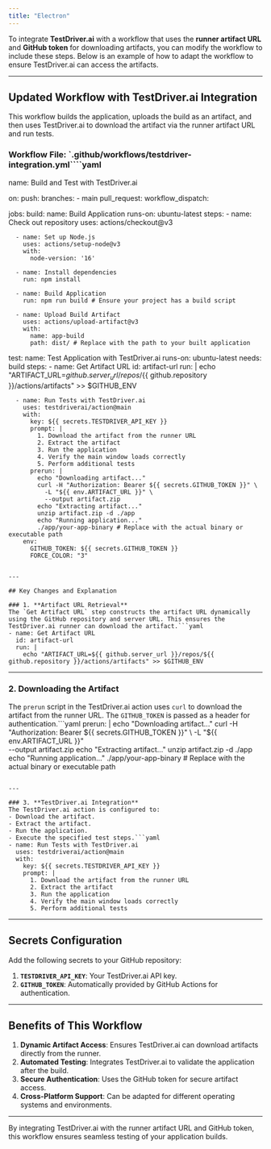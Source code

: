 ```yaml
---
title: "Electron"
---
```


To integrate **TestDriver.ai** with a workflow that uses the **runner artifact URL** and **GitHub token** for downloading artifacts, you can modify the workflow to include these steps. Below is an example of how to adapt the workflow to ensure TestDriver.ai can access the artifacts.

---

## Updated Workflow with TestDriver.ai Integration

This workflow builds the application, uploads the build as an artifact, and then uses TestDriver.ai to download the artifact via the runner artifact URL and run tests.

### Workflow File: `.github/workflows/testdriver-integration.yml````yaml
name: Build and Test with TestDriver.ai

on:
  push:
    branches:
      - main
  pull_request:
  workflow_dispatch:

jobs:
  build:
    name: Build Application
    runs-on: ubuntu-latest
    steps:
      - name: Check out repository
        uses: actions/checkout@v3

      - name: Set up Node.js
        uses: actions/setup-node@v3
        with:
          node-version: '16'

      - name: Install dependencies
        run: npm install

      - name: Build Application
        run: npm run build # Ensure your project has a build script

      - name: Upload Build Artifact
        uses: actions/upload-artifact@v3
        with:
          name: app-build
          path: dist/ # Replace with the path to your built application

  test:
    name: Test Application with TestDriver.ai
    runs-on: ubuntu-latest
    needs: build
    steps:
      - name: Get Artifact URL
        id: artifact-url
        run: |
          echo "ARTIFACT_URL=${{ github.server_url }}/repos/${{ github.repository }}/actions/artifacts" >> $GITHUB_ENV

      - name: Run Tests with TestDriver.ai
        uses: testdriverai/action@main
        with:
          key: ${{ secrets.TESTDRIVER_API_KEY }}
          prompt: |
            1. Download the artifact from the runner URL
            2. Extract the artifact
            3. Run the application
            4. Verify the main window loads correctly
            5. Perform additional tests
          prerun: |
            echo "Downloading artifact..."
            curl -H "Authorization: Bearer ${{ secrets.GITHUB_TOKEN }}" \
              -L "${{ env.ARTIFACT_URL }}" \
              --output artifact.zip
            echo "Extracting artifact..."
            unzip artifact.zip -d ./app
            echo "Running application..."
            ./app/your-app-binary # Replace with the actual binary or executable path
        env:
          GITHUB_TOKEN: ${{ secrets.GITHUB_TOKEN }}
          FORCE_COLOR: "3"

```

---

## Key Changes and Explanation

### 1. **Artifact URL Retrieval**
The `Get Artifact URL` step constructs the artifact URL dynamically using the GitHub repository and server URL. This ensures the TestDriver.ai runner can download the artifact.```yaml
- name: Get Artifact URL
  id: artifact-url
  run: |
    echo "ARTIFACT_URL=${{ github.server_url }}/repos/${{ github.repository }}/actions/artifacts" >> $GITHUB_ENV

```

---

### 2. **Downloading the Artifact**
The `prerun` script in the TestDriver.ai action uses `curl` to download the artifact from the runner URL. The `GITHUB_TOKEN` is passed as a header for authentication.```yaml
prerun: |
  echo "Downloading artifact..."
  curl -H "Authorization: Bearer ${{ secrets.GITHUB_TOKEN }}" \
    -L "${{ env.ARTIFACT_URL }}" \
    --output artifact.zip
  echo "Extracting artifact..."
  unzip artifact.zip -d ./app
  echo "Running application..."
  ./app/your-app-binary # Replace with the actual binary or executable path

```

---

### 3. **TestDriver.ai Integration**
The TestDriver.ai action is configured to:
- Download the artifact.
- Extract the artifact.
- Run the application.
- Execute the specified test steps.```yaml
- name: Run Tests with TestDriver.ai
  uses: testdriverai/action@main
  with:
    key: ${{ secrets.TESTDRIVER_API_KEY }}
    prompt: |
      1. Download the artifact from the runner URL
      2. Extract the artifact
      3. Run the application
      4. Verify the main window loads correctly
      5. Perform additional tests

```

---

## Secrets Configuration

Add the following secrets to your GitHub repository:
1. **`TESTDRIVER_API_KEY`**: Your TestDriver.ai API key.
2. **`GITHUB_TOKEN`**: Automatically provided by GitHub Actions for authentication.

---

## Benefits of This Workflow

1. **Dynamic Artifact Access**: Ensures TestDriver.ai can download artifacts directly from the runner.
2. **Automated Testing**: Integrates TestDriver.ai to validate the application after the build.
3. **Secure Authentication**: Uses the GitHub token for secure artifact access.
4. **Cross-Platform Support**: Can be adapted for different operating systems and environments.

---

By integrating TestDriver.ai with the runner artifact URL and GitHub token, this workflow ensures seamless testing of your application builds.
